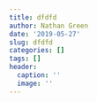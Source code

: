 ```yaml
---
title: dfdfd
author: Nathan Green
date: '2019-05-27'
slug: dfdfd
categories: []
tags: []
header:
  caption: ''
  image: ''
---
```


